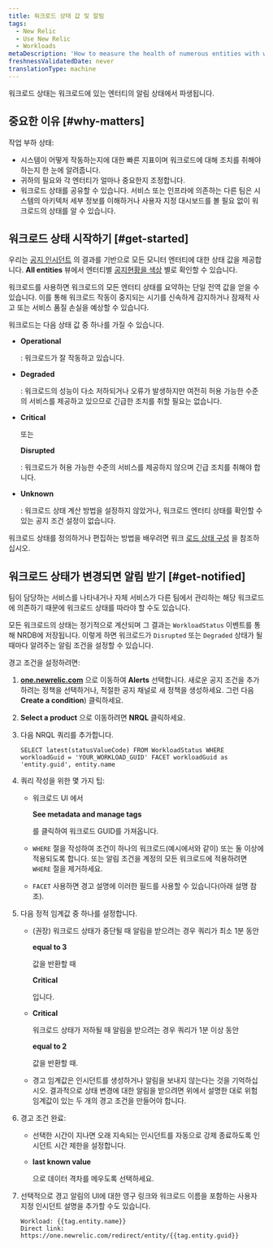 ```yaml
---
title: 워크로드 상태 값 및 알림
tags:
  - New Relic
  - Use New Relic
  - Workloads
metaDescription: 'How to measure the health of numerous entities with workload status, and alert on workload status.'
freshnessValidatedDate: never
translationType: machine
---
```


워크로드 상태는 워크로드에 있는 엔터티의 알림 상태에서 파생됩니다.

## 중요한 이유 [#why-matters]

작업 부하 상태:

* 시스템이 어떻게 작동하는지에 대한 빠른 지표이며 워크로드에 대해 조치를 취해야 하는지 한 눈에 알려줍니다.
* 귀하의 필요와 각 엔터티가 얼마나 중요한지 조정합니다.
* 워크로드 상태를 공유할 수 있습니다. 서비스 또는 인프라에 의존하는 다른 팀은 시스템의 아키텍처 세부 정보를 이해하거나 사용자 지정 대시보드를 볼 필요 없이 워크로드의 상태를 알 수 있습니다.

## 워크로드 상태 시작하기 [#get-started]

우리는 [공지 인시던트](/docs/alerts) 의 결과를 기반으로 모든 모니터 엔터티에 대한 상태 값을 제공합니다. <DNT>**All entities**</DNT> 뷰에서 엔터티별 [공지현황을 색상](/docs/alerts/new-relic-alerts/configuring-alert-policies/identify-entities-without-alert-policies#colors) 별로 확인할 수 있습니다.

워크로드를 사용하면 워크로드의 모든 엔터티 상태를 요약하는 단일 전역 값을 얻을 수 있습니다. 이를 통해 워크로드 작동이 중지되는 시기를 신속하게 감지하거나 잠재적 사고 또는 서비스 품질 손실을 예상할 수 있습니다.

워크로드는 다음 상태 값 중 하나를 가질 수 있습니다.

* <DNT>**Operational**</DNT>

  : 워크로드가 잘 작동하고 있습니다.

* <DNT>**Degraded**</DNT>

  : 워크로드의 성능이 다소 저하되거나 오류가 발생하지만 여전히 허용 가능한 수준의 서비스를 제공하고 있으므로 긴급한 조치를 취할 필요는 없습니다.

* <DNT>**Critical**</DNT>

  또는

  <DNT>**Disrupted**</DNT>

  : 워크로드가 허용 가능한 수준의 서비스를 제공하지 않으며 긴급 조치를 취해야 합니다.

* <DNT>**Unknown**</DNT>

  : 워크로드 상태 계산 방법을 설정하지 않았거나, 워크로드 엔터티 상태를 확인할 수 있는 공지 조건 설정이 없습니다.

워크로드 상태를 정의하거나 편집하는 방법을 배우려면 워크 [로드 상태 구성](/docs/workload-status-configuration) 을 참조하십시오.

## 워크로드 상태가 변경되면 알림 받기 [#get-notified]

팀이 담당하는 서비스를 나타내거나 자체 서비스가 다른 팀에서 관리하는 해당 워크로드에 의존하기 때문에 워크로드 상태를 따라야 할 수도 있습니다.

모든 워크로드의 상태는 정기적으로 계산되며 그 결과는 `WorkloadStatus` 이벤트를 통해 NRDB에 저장됩니다. 이렇게 하면 워크로드가 `Disrupted` 또는 `Degraded` 상태가 될 때마다 알려주는 알림 조건을 설정할 수 있습니다.

경고 조건을 설정하려면:

1. <DNT>**[one.newrelic.com](https://one.newrelic.com/all-capabilities)**</DNT> 으로 이동하여 <DNT>**Alerts**</DNT> 선택합니다. 새로운 공지 조건을 추가하려는 정책을 선택하거나, 적절한 공지 채널로 새 정책을 생성하세요. 그런 다음 <DNT>**Create a condition**</DNT>) 클릭하세요.

2. <DNT>**Select a product**</DNT> 으로 이동하려면 <DNT>**NRQL**</DNT> 클릭하세요.

3. 다음 NRQL 쿼리를 추가합니다.

   ```
   SELECT latest(statusValueCode) FROM WorkloadStatus WHERE workloadGuid = 'YOUR_WORKLOAD_GUID' FACET workloadGuid as 'entity.guid', entity.name
   ```

4. 쿼리 작성을 위한 몇 가지 팁:

   * 워크로드 UI 에서

     <DNT>**See metadata and manage tags**</DNT>

     를 클릭하여 워크로드 GUID를 가져옵니다.

   * `WHERE` 절을 작성하여 조건이 하나의 워크로드(예시에서와 같이) 또는 둘 이상에 적용되도록 합니다. 또는 알림 조건을 계정의 모든 워크로드에 적용하려면 `WHERE` 절을 제거하세요.

   * `FACET` 사용하면 경고 설명에 이러한 필드를 사용할 수 있습니다(아래 설명 참조).

5. 다음 정적 임계값 중 하나를 설정합니다.

   * (권장) 워크로드 상태가 중단될 때 알림을 받으려는 경우 쿼리가 최소 1분 동안

     <DNT>**equal to 3**</DNT>

     값을 반환할 때

     <DNT>**Critical**</DNT>

     입니다.

   * <DNT>**Critical**</DNT>

     워크로드 상태가 저하될 때 알림을 받으려는 경우 쿼리가 1분 이상 동안

     <DNT>**equal to 2**</DNT>

     값을 반환할 때.

   * 경고 임계값은 인시던트를 생성하거나 알림을 보내지 않는다는 것을 기억하십시오. 결과적으로 상태 변경에 대한 알림을 받으려면 위에서 설명한 대로 위험 임계값이 있는 두 개의 경고 조건을 만들어야 합니다.

6. 경고 조건 완료:

   * 선택한 시간이 지나면 오래 지속되는 인시던트를 자동으로 강제 종료하도록 인시던트 시간 제한을 설정합니다.

   * <DNT>**last known value**</DNT>

     으로 데이터 격차를 메우도록 선택하세요.

7. 선택적으로 경고 알림의 UI에 대한 영구 링크와 워크로드 이름을 포함하는 사용자 지정 인시던트 설명을 추가할 수도 있습니다.

   ```
   Workload: {{tag.entity.name}}
   Direct link: https://one.newrelic.com/redirect/entity/{{tag.entity.guid}}
   ```